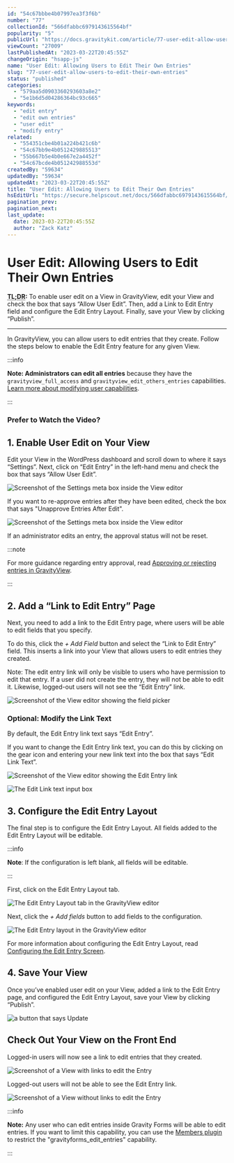 ```yaml
---
id: "54c67bbbe4b07997ea3f3f6b"
number: "77"
collectionId: "566dfabbc6979143615564bf"
popularity: "5"
publicUrl: "https://docs.gravitykit.com/article/77-user-edit-allow-users-to-edit-their-own-entries"
viewCount: "27009"
lastPublishedAt: "2023-03-22T20:45:55Z"
changeOrigin: "hsapp-js"
name: "User Edit: Allowing Users to Edit Their Own Entries"
slug: "77-user-edit-allow-users-to-edit-their-own-entries"
status: "published"
categories: 
  - "579aa5d0903360293603a8e2"
  - "5e1b6d5d04286364bc93c665"
keywords: 
  - "edit entry"
  - "edit own entries"
  - "user edit"
  - "modify entry"
related: 
  - "554351cbe4b01a224b421c6b"
  - "54c67bb9e4b0512429885513"
  - "55b667b5e4b0e667e2a4452f"
  - "54c67bcde4b051242988553d"
createdBy: "59634"
updatedBy: "59634"
updatedAt: "2023-03-22T20:45:55Z"
title: "User Edit: Allowing Users to Edit Their Own Entries"
hsEditUrl: "https://secure.helpscout.net/docs/566dfabbc6979143615564bf/article/54c67bbbe4b07997ea3f3f6b"
pagination_prev: 
pagination_next: 
last_update:
  date: 2023-03-22T20:45:55Z
  author: "Zack Katz"
---
```


# User Edit: Allowing Users to Edit Their Own Entries

**<acronym title="Too long; didn't read">TL;DR</acronym>:** To enable user edit on a View in GravityView, edit your View and check the box that says “Allow User Edit”. Then, add a Link to Edit Entry field and configure the Edit Entry Layout. Finally, save your View by clicking “Publish”.

---

In GravityView, you can allow users to edit entries that they create. Follow the steps below to enable the Edit Entry feature for any given View.


:::info

**Note: Administrators can edit all entries** because they have the `gravityview_full_access` and `gravityview_edit_others_entries` capabilities. [Learn more about modifying user capabilities](https://docs.gravitykit.com/article/291-how-to-allow-a-user-to-edit-all-entries).

:::

 ###  Prefer to Watch the Video? 


<YouTube videoId="Q_AqU9TVME4" />

## 1. Enable User Edit on Your View

Edit your View in the WordPress dashboard and scroll down to where it says “Settings”. Next, click on “Edit Entry” in the left-hand menu and check the box that says “Allow User Edit”.

![Screenshot of the Settings meta box inside the View editor](https://s3.amazonaws.com/helpscout.net/docs/assets/54c58489e4b051242988532c/images/605519bc207e3b1188e1e2e6/file-7Iiz3nFwEe.png)

If you want to re-approve entries after they have been edited, check the box that says "Unapprove Entries After Edit".

![Screenshot of the Settings meta box inside the View editor](https://s3.amazonaws.com/helpscout.net/docs/assets/54c58489e4b051242988532c/images/60551a573f70ab34d9ba12b5/file-p93mr8Rv6Y.png)

If an administrator edits an entry, the approval status will not be reset.


:::note

For more guidance regarding entry approval, read [Approving or rejecting entries in GravityView](https://docs.gravitykit.com/article/88-approving-or-rejecting-entries-in-gravityview).

:::

 ## 2. Add a “Link to Edit Entry” Page

Next, you need to add a link to the Edit Entry page, where users will be able to edit fields that you specify.

To do this, click the *+ Add Field* button and select the “Link to Edit Entry” field. This inserts a link into your View that allows users to edit entries they created.

Note: The edit entry link will only be visible to users who have permission to edit that entry. If a user did not create the entry, they will not be able to edit it. Likewise, logged-out users will not see the “Edit Entry” link.

![Screenshot of the View editor showing the field picker](https://s3.amazonaws.com/helpscout.net/docs/assets/54c58489e4b051242988532c/images/60551c583f70ab34d9ba12bc/file-qB0c2JVgyd.png)

### Optional: Modify the Link Text

By default, the Edit Entry link text says “Edit Entry”.

If you want to change the Edit Entry link text, you can do this by clicking on the gear icon and entering your new link text into the box that says “Edit Link Text”.

![Screenshot of the View editor showing the Edit Entry link](https://s3.amazonaws.com/helpscout.net/docs/assets/54c58489e4b051242988532c/images/60551cc9c44f5d025f446124/file-g7X7xtqjiL.png)

![The Edit Link text input box](https://s3.amazonaws.com/helpscout.net/docs/assets/54c58489e4b051242988532c/images/605520ba207e3b1188e1e318/file-CTPbZtCNKV.png)

## 3. Configure the Edit Entry Layout

The final step is to configure the Edit Entry Layout. All fields added to the Edit Entry Layout will be editable.


:::info

**Note**: If the configuration is left blank, all fields will be editable.

:::

  First, click on the Edit Entry Layout tab.

![The Edit Entry Layout tab in the GravityView editor](https://s3.amazonaws.com/helpscout.net/docs/assets/54c58489e4b051242988532c/images/6074180c8996210f18bd2441/file-fh5kfpBNKg.png)

Next, click the *+ Add fields* button to add fields to the configuration.

![The Edit Entry layout in the GravityView editor](https://s3.amazonaws.com/helpscout.net/docs/assets/54c58489e4b051242988532c/images/6074183b8af76a714bfd623f/file-RHOnjojaDv.png)

For more information about configuring the Edit Entry Layout, read [Configuring the Edit Entry Screen](https://docs.gravitykit.com/article/67-configuring-the-edit-entry-screen).

## 4. Save Your View

Once you’ve enabled user edit on your View, added a link to the Edit Entry page, and configured the Edit Entry Layout, save your View by clicking “Publish”.

![a button that says Update](https://s3.amazonaws.com/helpscout.net/docs/assets/54c58489e4b051242988532c/images/605523eb207e3b1188e1e32d/file-fvVhQxvJh9.png)

## Check Out Your View on the Front End

Logged-in users will now see a link to edit entries that they created.

![Screenshot of a View with links to edit the Entry](https://s3.amazonaws.com/helpscout.net/docs/assets/54c58489e4b051242988532c/images/605521f7207e3b1188e1e325/file-cOeqIKLDmw.png)

Logged-out users will not be able to see the Edit Entry link.

![Screenshot of a View without links to edit the Entry](https://s3.amazonaws.com/helpscout.net/docs/assets/54c58489e4b051242988532c/images/6055228a0ad05379b10ced21/file-sJKSXoGggm.png)


:::info

**Note:** Any user who can edit entries inside Gravity Forms will be able to edit entries. If you want to limit this capability, you can use the [Members plugin](https://wordpress.org/plugins/members/) to restrict the "gravityforms_edit_entries" capability.

:::


